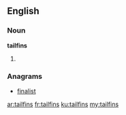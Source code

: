 ==English==

===Noun===
'''tailfins'''

# {{plural of|tailfin}}

===Anagrams===
* [[finalist#English|finalist]]

[[ar:tailfins]]
[[fr:tailfins]]
[[ku:tailfins]]
[[my:tailfins]]